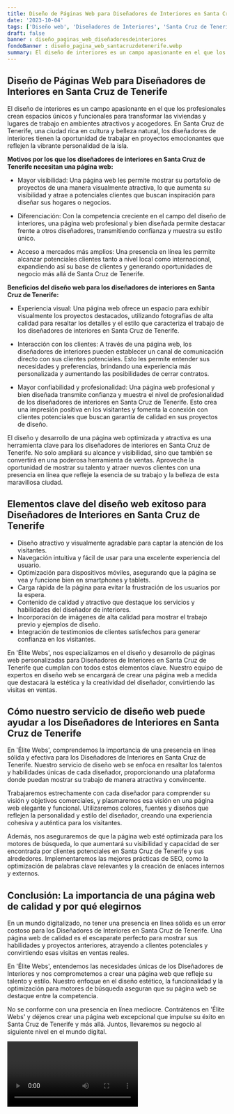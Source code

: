 ```yaml
---
title: Diseño de Páginas Web para Diseñadores de Interiores en Santa Cruz de Tenerife
date: '2023-10-04'
tags: ['Diseño web', 'Diseñadores de Interiores', 'Santa Cruz de Tenerife']
draft: false
banner : diseño_paginas_web_diseñadoresdeinteriores
fondoBanner : diseño_pagina_web_santacruzdetenerife.webp
summary: El diseño de interiores es un campo apasionante en el que los profesionales crean espacios únicos y funcionales para transformar las viviendas y lugares de trabajo en ambientes atractivos y acogedores. En Santa Cruz de Tenerife, una ciudad rica en cultura y belleza natural, los diseñadores de interiores tienen la oportunidad de trabajar en proyectos emocionantes que reflejen la vibrante personalidad de la isla.
---
```


## Diseño de Páginas Web para Diseñadores de Interiores en Santa Cruz de Tenerife

El diseño de interiores es un campo apasionante en el que los profesionales crean espacios únicos y funcionales para transformar las viviendas y lugares de trabajo en ambientes atractivos y acogedores. En Santa Cruz de Tenerife, una ciudad rica en cultura y belleza natural, los diseñadores de interiores tienen la oportunidad de trabajar en proyectos emocionantes que reflejen la vibrante personalidad de la isla.

**Motivos por los que los diseñadores de interiores en Santa Cruz de Tenerife necesitan una página web:**

- Mayor visibilidad: Una página web les permite mostrar su portafolio de proyectos de una manera visualmente atractiva, lo que aumenta su visibilidad y atrae a potenciales clientes que buscan inspiración para diseñar sus hogares o negocios.

- Diferenciación: Con la competencia creciente en el campo del diseño de interiores, una página web profesional y bien diseñada permite destacar frente a otros diseñadores, transmitiendo confianza y muestra su estilo único.

- Acceso a mercados más amplios: Una presencia en línea les permite alcanzar potenciales clientes tanto a nivel local como internacional, expandiendo así su base de clientes y generando oportunidades de negocio más allá de Santa Cruz de Tenerife.

**Beneficios del diseño web para los diseñadores de interiores en Santa Cruz de Tenerife:**

- Experiencia visual: Una página web ofrece un espacio para exhibir visualmente los proyectos destacados, utilizando fotografías de alta calidad para resaltar los detalles y el estilo que caracteriza el trabajo de los diseñadores de interiores en Santa Cruz de Tenerife.

- Interacción con los clientes: A través de una página web, los diseñadores de interiores pueden establecer un canal de comunicación directo con sus clientes potenciales. Esto les permite entender sus necesidades y preferencias, brindando una experiencia más personalizada y aumentando las posibilidades de cerrar contratos.

- Mayor confiabilidad y profesionalidad: Una página web profesional y bien diseñada transmite confianza y muestra el nivel de profesionalidad de los diseñadores de interiores en Santa Cruz de Tenerife. Esto crea una impresión positiva en los visitantes y fomenta la conexión con clientes potenciales que buscan garantía de calidad en sus proyectos de diseño.

El diseño y desarrollo de una página web optimizada y atractiva es una herramienta clave para los diseñadores de interiores en Santa Cruz de Tenerife. No solo ampliará su alcance y visibilidad, sino que también se convertirá en una poderosa herramienta de ventas. Aproveche la oportunidad de mostrar su talento y atraer nuevos clientes con una presencia en línea que refleje la esencia de su trabajo y la belleza de esta maravillosa ciudad.

<GifSeo />

<Cta />

## Elementos clave del diseño web exitoso para Diseñadores de Interiores en Santa Cruz de Tenerife

- Diseño atractivo y visualmente agradable para captar la atención de los visitantes.
- Navegación intuitiva y fácil de usar para una excelente experiencia del usuario.
- Optimización para dispositivos móviles, asegurando que la página se vea y funcione bien en smartphones y tablets.
- Carga rápida de la página para evitar la frustración de los usuarios por la espera.
- Contenido de calidad y atractivo que destaque los servicios y habilidades del diseñador de interiores.
- Incorporación de imágenes de alta calidad para mostrar el trabajo previo y ejemplos de diseño.
- Integración de testimonios de clientes satisfechos para generar confianza en los visitantes.

En 'Élite Webs', nos especializamos en el diseño y desarrollo de páginas web personalizadas para Diseñadores de Interiores en Santa Cruz de Tenerife que cumplan con todos estos elementos clave. Nuestro equipo de expertos en diseño web se encargará de crear una página web a medida que destacará la estética y la creatividad del diseñador, convirtiendo las visitas en ventas.

## Cómo nuestro servicio de diseño web puede ayudar a los Diseñadores de Interiores en Santa Cruz de Tenerife

En 'Élite Webs', comprendemos la importancia de una presencia en línea sólida y efectiva para los Diseñadores de Interiores en Santa Cruz de Tenerife. Nuestro servicio de diseño web se enfoca en resaltar los talentos y habilidades únicas de cada diseñador, proporcionando una plataforma donde puedan mostrar su trabajo de manera atractiva y convincente.

Trabajaremos estrechamente con cada diseñador para comprender su visión y objetivos comerciales, y plasmaremos esa visión en una página web elegante y funcional. Utilizaremos colores, fuentes y diseños que reflejen la personalidad y estilo del diseñador, creando una experiencia cohesiva y auténtica para los visitantes.

Además, nos aseguraremos de que la página web esté optimizada para los motores de búsqueda, lo que aumentará su visibilidad y capacidad de ser encontrada por clientes potenciales en Santa Cruz de Tenerife y sus alrededores. Implementaremos las mejores prácticas de SEO, como la optimización de palabras clave relevantes y la creación de enlaces internos y externos.

## Conclusión: La importancia de una página web de calidad y por qué elegirnos

En un mundo digitalizado, no tener una presencia en línea sólida es un error costoso para los Diseñadores de Interiores en Santa Cruz de Tenerife. Una página web de calidad es el escaparate perfecto para mostrar sus habilidades y proyectos anteriores, atrayendo a clientes potenciales y convirtiendo esas visitas en ventas reales.

En 'Élite Webs', entendemos las necesidades únicas de los Diseñadores de Interiores y nos comprometemos a crear una página web que refleje su talento y estilo. Nuestro enfoque en el diseño estético, la funcionalidad y la optimización para motores de búsqueda aseguran que su página web se destaque entre la competencia.

No se conforme con una presencia en línea mediocre. Contrátenos en 'Élite Webs' y déjenos crear una página web excepcional que impulse su éxito en Santa Cruz de Tenerife y más allá. Juntos, llevaremos su negocio al siguiente nivel en el mundo digital.

<Video />

<CtaBot job='Diseñadores de Interiores' city='Santa Cruz de Tenerife'/>

<Gmaps query='Santa Cruz de Tenerife+españa+maps' />